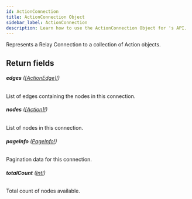 ```yaml
---
id: ActionConnection
title: ActionConnection Object
sidebar_label: ActionConnection
description: Learn how to use the ActionConnection Object for 's API.
---
```


Represents a Relay Connection to a collection of Action objects.

## Return fields

###### <b>edges</b> ([[ActionEdge]!](api/schema/object/ActionEdge.mdx))

List of edges containing the nodes in this connection.

###### <b>nodes</b> ([[Action]!](api/schema/object/Action.mdx))

List of nodes in this connection.

###### <b>pageInfo</b> ([PageInfo!](api/schema/object/PageInfo.mdx))

Pagination data for this connection.

###### <b>totalCount</b> ([Int!](api/schema/scalar/Int.mdx))

Total count of nodes available.
